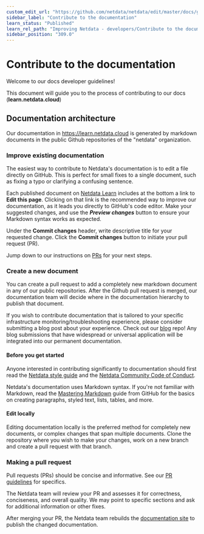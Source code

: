 ```yaml
---
custom_edit_url: "https://github.com/netdata/netdata/edit/master/docs/guidelines.md"
sidebar_label: "Contribute to the documentation"
learn_status: "Published"
learn_rel_path: "Improving Netdata - developers/Contribute to the documentation"
sidebar_position: "309.0"
---
```

# Contribute to the documentation


Welcome to our docs developer guidelines!

This document will guide you to the process of contributing to our
docs (**learn.netdata.cloud**)

## Documentation architecture

Our documentation in https://learn.netdata.cloud is generated by markdown documents in the public 
Github repositories of the "netdata" organization.

### Improve existing documentation

The easiest way to contribute to Netdata's documentation is to edit a file directly on GitHub. This is perfect for small
fixes to a single document, such as fixing a typo or clarifying a confusing sentence.

Each published document on [Netdata Learn](https://learn.netdata.cloud) includes at the bottom a link to 
**Edit this page**. Clicking on that link is the recommended way to improve our documentation, as it 
leads you directly to GitHub's code editor. 
Make your suggested changes, and use the ***Preview changes*** button to ensure your Markdown syntax works as expected.

Under the **Commit changes**  header, write descriptive title for your requested change. Click the **Commit changes**
button to initiate your pull request (PR).

Jump down to our instructions on [PRs](#making-a-pull-request) for your next steps.

### Create a new document

You can create a pull request to add a completely new markdown document in any of our public repositories. 
After the Github pull request is merged, our documentation team will decide where in the documentation hierarchy to publish
that document. 

If you wish to contribute documentation that is tailored to your specific infrastructure
monitoring/troubleshooting experience, please consider submitting a blog post about your experience. 
Check out our [blog](https://github.com/netdata/blog#readme) repo! Any blog submissions that have
widespread or universal application will be integrated into our permanent documentation.

#### Before you get started

Anyone interested in contributing significantly to documentation should first read the 
[Netdata style guide](/docs/improving-netdata---developers/contribute-to-the-documentation/netdata-style-guide)
and the [Netdata Community Code of Conduct](/docs/improving-netdata---developers/community-code-of-conduct).

Netdata's documentation uses Markdown syntax. If you're not familiar with Markdown, read
the [Mastering Markdown](https://guides.github.com/features/mastering-markdown/) guide from GitHub for the basics on
creating paragraphs, styled text, lists, tables, and more.

#### Edit locally

Editing documentation locally is the preferred method for completely new documents, or complex changes that span multiple 
documents. Clone the repository where you wish to make your changes, work on a new branch and create a pull request 
with that branch. 

### Making a pull request

Pull requests (PRs) should be concise and informative. See our 
[PR guidelines](/docs/improving-netdata---developers#pr-guidelines) for
specifics.

The Netdata team will review your PR and assesses it for correctness, conciseness, and overall quality. We may point to
specific sections and ask for additional information or other fixes.

After merging your PR, the Netdata team rebuilds the [documentation site](https://learn.netdata.cloud) to publish the
changed documentation.

